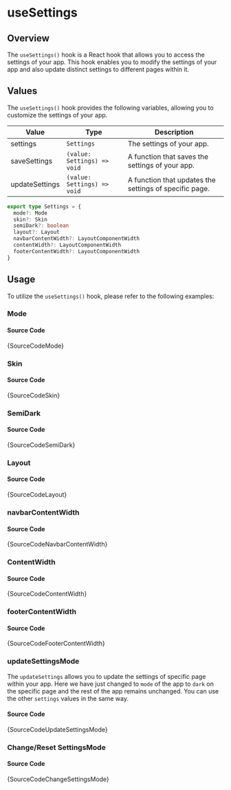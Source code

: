 # useSettings

## Overview

The `useSettings()` hook is a React hook that allows you to access the settings of your app. This hook enables you to modify the settings of your app and also update distinct settings to different pages within it.

## Values

The `useSettings()` hook provides the following variables, allowing you to customize the settings of your app.

| Value          | Type                        | Description                                       |
| -------------- | --------------------------- | ------------------------------------------------- |
| settings       | `Settings`                  | The settings of your app.                         |
| saveSettings   | `(value: Settings) => void` | A function that saves the settings of your app.   |
| updateSettings | `(value: Settings) => void` | A function that updates the settings of specific page. |

```ts noCopy
export type Settings = {
  mode?: Mode
  skin?: Skin
  semiDark?: boolean
  layout?: Layout
  navbarContentWidth?: LayoutComponentWidth
  contentWidth?: LayoutComponentWidth
  footerContentWidth?: LayoutComponentWidth
}
```

## Usage

To utilize the `useSettings()` hook, please refer to the following examples:


### Mode


<IframeWindow url="http://localhost:3000/hook-examples/use-settings/settings-mode" />

#### Source Code

<TsToJsCodeSnippet>{SourceCodeMode}</TsToJsCodeSnippet>

### Skin


<IframeWindow url="http://localhost:3000/hook-examples/use-settings/settings-skin" />

#### Source Code

<TsToJsCodeSnippet>{SourceCodeSkin}</TsToJsCodeSnippet>

### SemiDark


<IframeWindow url="http://localhost:3000/hook-examples/use-settings/settings-semi-dark" />

#### Source Code

<TsToJsCodeSnippet>{SourceCodeSemiDark}</TsToJsCodeSnippet>

### Layout


<IframeWindow url="http://localhost:3000/hook-examples/use-settings/settings-layout" />

#### Source Code

<TsToJsCodeSnippet>{SourceCodeLayout}</TsToJsCodeSnippet>

### navbarContentWidth


<IframeWindow url="http://localhost:3000/hook-examples/use-settings/settings-navbar-content-width" />

#### Source Code

<TsToJsCodeSnippet>{SourceCodeNavbarContentWidth}</TsToJsCodeSnippet>

### ContentWidth


<IframeWindow url="http://localhost:3000/hook-examples/use-settings/settings-content-width" />

#### Source Code

<TsToJsCodeSnippet>{SourceCodeContentWidth}</TsToJsCodeSnippet>

### footerContentWidth


<IframeWindow url="http://localhost:3000/hook-examples/use-settings/settings-footer-content-width" />

#### Source Code

<TsToJsCodeSnippet>{SourceCodeFooterContentWidth}</TsToJsCodeSnippet>

### updateSettingsMode

The `updateSettings` allows you to update the settings of specific page within your app. Here we have just changed to `mode` of the app  to `dark` on the specific page and the rest of the app remains unchanged. You can use the other `settings` values in the same way. 


<IframeWindow url="http://localhost:3000/hook-examples/use-settings/update-settings-mode" />

#### Source Code

<TsToJsCodeSnippet>{SourceCodeUpdateSettingsMode}</TsToJsCodeSnippet>

### Change/Reset SettingsMode


<IframeWindow url="http://localhost:3000/hook-examples/use-settings/settings-changed" />

#### Source Code

<TsToJsCodeSnippet>{SourceCodeChangeSettingsMode}</TsToJsCodeSnippet>

